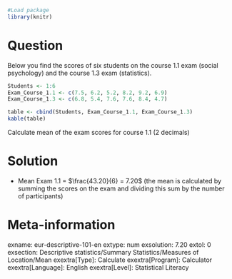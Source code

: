 ```r
#Load package
library(knitr)
```

Question
========
Below you find the scores of six students on the course 1.1 exam (social psychology) and the course 1.3 exam (statistics). 

```r
Students <- 1:6
Exam_Course_1.1 <- c(7.5, 6.2, 5.2, 8.2, 9.2, 6.9)
Exam_Course_1.3 <- c(6.8, 5.4, 7.6, 7.6, 8.4, 4.7)

table <- cbind(Students, Exam_Course_1.1, Exam_Course_1.3)
kable(table)
```

Calculate mean of the exam scores for course 1.1 (2 decimals)


Solution
========
* Mean Exam 1.1 = $\frac{43.20}{6} = 7.20$ (the mean is calculated by summing the scores on the exam and dividing this sum by the number of participants)


Meta-information
================
exname: eur-descriptive-101-en
extype: num
exsolution: 7.20
extol: 0
exsection: Descriptive statistics/Summary Statistics/Measures of Location/Mean
exextra[Type]: Calculate
exextra[Program]: Calculator
exextra[Language]: English
exextra[Level]: Statistical Literacy
